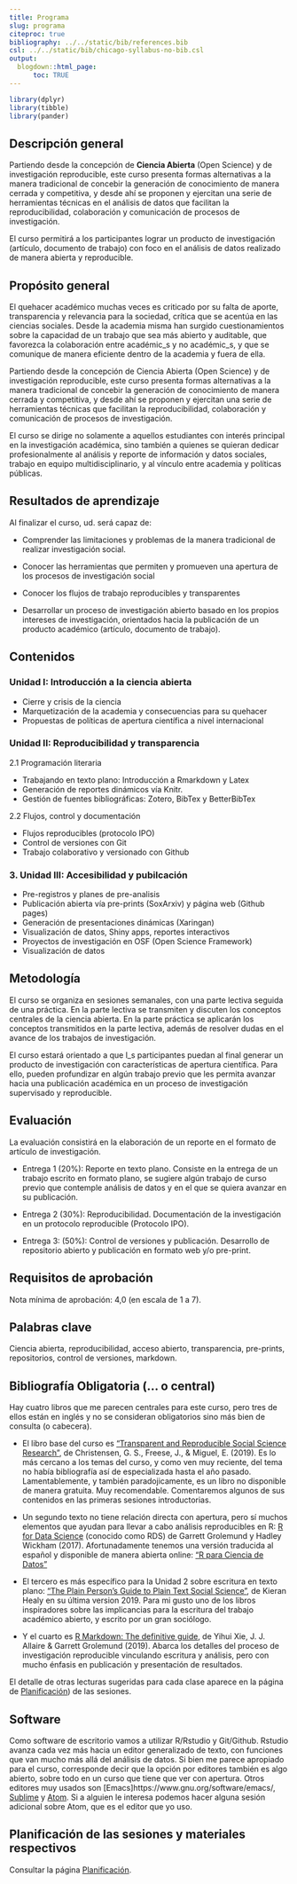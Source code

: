 ```yaml
---
title: Programa
slug: programa
citeproc: true
bibliography: ../../static/bib/references.bib
csl: ../../static/bib/chicago-syllabus-no-bib.csl
output:
  blogdown::html_page:
      toc: TRUE
---
```


```r
library(dplyr)
library(tibble)
library(pander)
```

[^courseinfo]: {-}
  `r blogdown::shortcode("courseinfo")`


## Descripción general

Partiendo desde la concepción de **Ciencia Abierta** (Open Science) y de investigación reproducible, este curso presenta formas alternativas a la manera tradicional de concebir la generación de conocimiento de manera cerrada y competitiva, y desde ahí se proponen y ejercitan una serie de herramientas técnicas en el análisis de datos que facilitan la reproducibilidad, colaboración y comunicación de procesos de investigación.

El curso permitirá a los participantes lograr un producto de investigación (artículo, documento de trabajo) con foco en el análisis de datos realizado de manera abierta y reproducible.

## Propósito general

El quehacer académico muchas veces es criticado por su falta de aporte, transparencia y relevancia para la sociedad, crítica que se acentúa en las ciencias sociales. Desde la academia misma han surgido cuestionamientos sobre la capacidad de un trabajo que sea más abierto y auditable, que favorezca la colaboración entre académic_s y no académic_s, y que se comunique de manera eficiente dentro de la academia y fuera de ella.

Partiendo desde la concepción de Ciencia Abierta (Open Science) y de investigación reproducible, este curso presenta formas alternativas a la manera tradicional de concebir la generación de conocimiento de manera cerrada y competitiva, y desde ahí se proponen y ejercitan una serie de herramientas técnicas que facilitan la reproducibilidad, colaboración y comunicación de procesos de investigación.

El curso se dirige no solamente a aquellos estudiantes con interés principal en la investigación académica, sino  también a quienes se quieran dedicar profesionalmente al análisis y reporte de información y datos sociales, trabajo en equipo multidisciplinario, y al vínculo entre academia y políticas públicas.

## Resultados de aprendizaje

Al finalizar el curso, ud. será capaz de:

- Comprender las limitaciones y problemas de la manera tradicional de realizar investigación social.

- Conocer las herramientas que permiten y promueven una apertura de los procesos de investigación social

- Conocer los flujos de trabajo reproducibles y transparentes

- Desarrollar un proceso de investigación abierto basado en los propios intereses de investigación, orientados hacia la publicación de un producto académico (artículo, documento de trabajo).

## Contenidos

### Unidad I: Introducción a la ciencia abierta

- Cierre y crisis de la ciencia
- Marquetización de la academia y consecuencias para su quehacer
- Propuestas de políticas de apertura científica a nivel internacional

### Unidad II: Reproducibilidad y transparencia

2.1 Programación literaria

- Trabajando en texto plano: Introducción a Rmarkdown y Latex
- Generación de reportes dinámicos vía Knitr.
- Gestión de fuentes bibliográficas: Zotero, BibTex y BetterBibTex

2.2 Flujos, control y documentación

- Flujos reproducibles (protocolo IPO)
- Control de versiones con Git
- Trabajo colaborativo y versionado con Github

### 3. Unidad III: Accesibilidad y pubilcación

- Pre-registros y planes de pre-analisis
- Publicación abierta vía pre-prints (SoxArxiv) y página web (Github pages)
- Generación de presentaciones dinámicas (Xaringan)
- Visualización de datos, Shiny apps, reportes interactivos
- Proyectos de investigación en OSF (Open Science Framework)
- Visualización de datos

## Metodología

El curso se organiza en sesiones semanales, con una parte lectiva seguida de una práctica. En la parte lectiva se transmiten y discuten los conceptos centrales de la ciencia abierta. En la parte práctica se aplicarán los conceptos transmitidos en la parte lectiva, además de resolver dudas en el avance de los trabajos de investigación.

El curso estará orientado a que l_s participantes puedan al final generar un producto de investigación con características de apertura científica. Para ello, pueden profundizar en algún trabajo previo que les permita avanzar hacia una publicación académica en un proceso de investigación supervisado y reproducible.

## Evaluación

La evaluación consistirá en la elaboración de un reporte en el formato de artículo de investigación.

- Entrega 1 (20%): Reporte en texto plano. Consiste en la entrega de un trabajo escrito en formato plano, se sugiere algún trabajo de curso previo que contemple análisis de datos y en el que se quiera avanzar en su publicación.

- Entrega 2 (30%): Reproducibilidad. Documentación de la investigación en un protocolo reproducible (Protocolo IPO).

- Entrega 3: (50%): Control de versiones y publicación. Desarrollo de repositorio abierto y publicación en formato web y/o pre-print.

## Requisitos de aprobación

Nota mínima de aprobación: 4,0 (en escala de 1 a 7).

## Palabras clave

Ciencia abierta, reproducibilidad, acceso abierto, transparencia, pre-prints, repositorios, control de versiones, markdown.

## Bibliografía Obligatoria (... o central)

Hay cuatro libros que me parecen centrales para este curso, pero tres de ellos están en inglés y no se consideran obligatorios sino más bien de consulta (o cabecera).

- El libro base del curso es ["Transparent and Reproducible Social Science Research"](https://www.ucpress.edu/book/9780520296954/transparent-and-reproducible-social-science-research), de Christensen, G. S., Freese, J., & Miguel, E. (2019). Es lo más cercano a los temas del curso, y como ven muy reciente, del tema no había bibliografía así de especializada hasta el año pasado. Lamentablemente, y también paradojicamente, es un libro no disponible de manera gratuita. Muy recomendable. Comentaremos algunos de sus contenidos en las primeras sesiones introductorias.

- Un segundo texto no tiene relación directa con apertura, pero sí muchos elementos que ayudan para llevar a cabo análisis reproducibles en R: [R for Data Science](https://r4ds.had.co.nz/) (conocido como RDS) de Garrett Grolemund y Hadley Wickham (2017). Afortunadamente tenemos una versión traducida al español y disponible de manera abierta online: ["R para Ciencia de Datos"](https://es.r4ds.hadley.nz/)

- El tercero es más específico para la Unidad 2 sobre escritura en texto plano: ["The Plain Person’s Guide to Plain Text Social Science"](https://kieranhealy.org/files/papers/plain-person-text.pdf), de Kieran Healy en su última version 2019. Para mi gusto uno de los libros inspiradores sobre las implicancias para la escritura del trabajo académico abierto, y escrito por un gran sociólogo.

- Y el cuarto es [R Markdown: The definitive guide](https://bookdown.org/yihui/rmarkdown/), de Yihui Xie, J. J. Allaire & Garrett Grolemund (2019). Abarca los detalles del proceso de investigación reproducible vinculando escritura y análisis, pero con mucho énfasis en publicación y presentación de resultados.

El detalle de otras lecturas sugeridas para cada clase aparece en la página de [Planificación](/schedule/)) de las sesiones.

## Software

Como software de escritorio vamos a utilizar R/Rstudio y Git/Github. Rstudio avanza cada vez más hacia un editor generalizado de texto, con funciones que van mucho más allá del análisis de datos. Si bien me parece apropiado para el curso, corresponde decir que la opción por editores también es algo abierto, sobre todo en un curso que tiene que ver con apertura. Otros editores muy usados son [Emacs]https://www.gnu.org/software/emacs/, [Sublime](https://www.sublimetext.com/) y [Atom](https://atom.io/). Si a alguien le interesa podemos hacer alguna sesión adicional sobre Atom, que es el editor que yo uso.

## Planificación de las sesiones y materiales respectivos

Consultar la página [Planificación](/schedule/).
